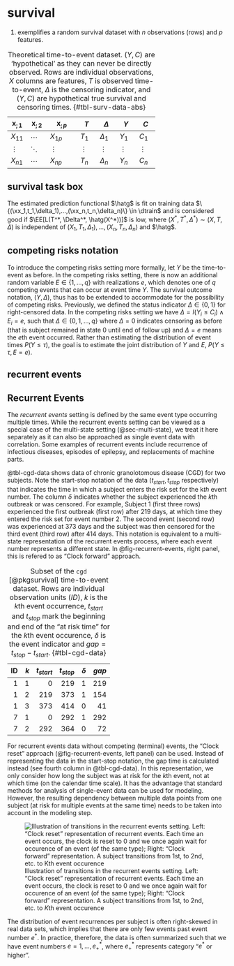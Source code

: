 # survival

(@tab-surv-data-abs) exemplifies a random survival dataset with $n$ observations (rows) and $p$ features.

| $\mathbf{x}_{;1}$ | $\mathbf{x}_{;2}$ | $\mathbf{x}_{;p}$ | $T$ | $\Delta$ | $Y$ | $C$ |
| -- | -- | --- | -- | --| -- | -- |
| $X_{11}$ | $\cdots$ | $X_{1p}$ | $T_1$ | $\Delta_1$ | $Y_1$ | $C_1$ |
| $\vdots$ | $\ddots$ | $\vdots$ | $\vdots$ | $\vdots$ | $\vdots$ | $\vdots$ |
| $X_{n1}$ | $\cdots$ | $X_{np}$ | $T_n$ | $\Delta_n$ | $Y_n$ | $C_n$ |

: Theoretical time-to-event dataset. $(Y,C)$ are 'hypothetical' as they can never be directly observed. Rows are individual observations, $X$ columns are features, $T$ is observed time-to-event, $\Delta$ is the censoring indicator, and $(Y,C)$ are hypothetical true survival and censoring times. {#tbl-surv-data-abs}



## survival task box

The estimated prediction functional $\hatg$ is fit on training data $\{(\xx_1,t_1,\delta_1),...,(\xx_n,t_n,\delta_n)\} \in \dtrain$ and is considered good if $\EE[L(T^*, \Delta^*, \hatg(X^*))]$ is low, where $(X^*, T^*, \Delta^*) \sim (X, T, \Delta)$ is independent of $(X_1,T_1,\Delta_1),...,(X_n,T_n,\Delta_n)$ and $\hatg$.

## competing risks notation

To introduce the competing risks setting more formally, let $Y$ be the time-to-event as before.
In the competing risks setting, there is now an additional random variable $E\in \{1,\ldots,q\}$ with realizations $e$, which denotes one of $q$ competing events that can occur at event time $Y$.
The survival outcome notation, $(Y, \Delta)$, thus has to be extended to accommodate for the possibility of competing risks.
Previously, we defined the status indicator $\Delta \in \{0,1\}$ for right-censored data.
In the competing risks setting we have $\Delta = I(Y_i \leq C_i) \wedge E_i = e$, such that
$\Delta \in \{0, 1, \ldots, q\}$ where $\Delta = 0$ indicates censoring as before (that is subject remained in state 0 until end of follow up) and $\Delta = e$ means the $e$th event occurred.
Rather than estimating the distribution of event times $P(Y\leq \tau)$, the goal is to estimate the joint distribution of $Y$ and $E$, $P(Y\leq \tau, E=e)$.

## recurrent events



## Recurrent Events {#sec-recurrent-events}

The *recurrent events* setting is defined by the same event type occurring multiple times.
While the recurrent events setting can be viewed as a special case of the multi-state setting (@sec-multi-state), we treat it here separately as it can also be approached as single event data with correlation.
Some examples of recurrent events include recurrence of infectious diseases, episodes of epilepsy, and replacements of machine parts.

@tbl-cgd-data shows data of chronic granolotomous disease (CGD) for two subjects.
Note the start-stop notation of the data ($t_{start}, t_{stop}$ respectively) that indicates the time in which a subject enters the risk set for the k*th* event number.
The column $\delta$ indicates whether the subject experienced the $k$th outbreak or was censored.
For example, Subject 1 (first three rows) experienced the first outbreak (first row) after 219 days, at which time they entered the risk set for event number 2.
The second event (second row) was experienced at 373 days and the subject was then censored for the third event (third row) after 414 days.
This notation is equivalent to a multi-state representation of the recurrent events process, where each event number represents a different state.
In @fig-recurrent-events, right panel, this is refered to as "Clock forward" approach.

| ID| $k$ | $t_{start}$| $t_{stop}$|$\delta$|$gap$|
|--:|---:|---:|------:|--:|-----:|
|  1|1|  0 | 219|   1| 219|
|  1|2|219 | 373|   1| 154|
|  1|3|373 | 414|   0|  41|
|  7|1|  0 | 292|   1| 292|
|  7|2|292 | 364|   0|  72|
: Subset of the `cgd`  [@pkgsurvival] time-to-event dataset.
Rows are individual observation units ($ID$), $k$ is the $k$th event occurrence, $t_{start}$ and $t_{stop}$ mark the beginning and end of the "at risk time" for the $k$th event occurence, $\delta$ is the event indicator and $gap = t_{stop} - t_{start}$. {#tbl-cgd-data}

For recurrent events data without competing (terminal) events, the "Clock reset" approach (@fig-recurrent-events, left panel) can be used.
Instead of representing the data in the start-stop notation, the gap time is calculated instead (see fourth column in @tbl-cgd-data).
In this representation, we only consider how long the subject was at risk for the $k$th event, not at which time (on the calendar time scale).
It has the advantage that standard methods for analysis of single-event data can be used for modeling.
However, the resulting dependency between multiple data points from one subject (at risk for multiple events at the same time) needs to be taken into account in the modeling step.

![Illustration of transitions in the recurrent events setting. Left: "Clock reset" representation of recurrent events. Each time an event occurs, the clock is reset to 0 and we once again wait for occurence of an event (of the same type); Right: "Clock forward" representation. A subject transitions from 1st, to 2nd, etc. to $K$th event occurence](Figures/survival/recurrent-events.png){#fig-recurrent-events fig-alt="Schematic illustration of recurrent events transitions."}

The distribution of event recurrences per subject is often right-skewed in real data sets, which implies that there are only few events past event number $e^*$.
In practice, therefore, the data is often summarized such that we have event numbers $e = 1,\ldots, e^*_+$, where $e^*_+$ represents category "$e^*$ or higher".
